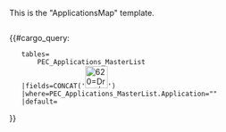 <noinclude>
This is the "ApplicationsMap" template.

</noinclude><includeonly><!--

	creating div for the row of application ApplicationsMap

--><div style="float:left;margin-right: 15px;"><!--

	finding list of application icons from PEC_Application_MasterList table

-->{{#cargo_query:
	tables=
		PEC_Applications_MasterList
	|fields=CONCAT('[[File:',Portal_Icon_Image,'|frameless|40px|link={{#switch:{{NAMESPACENUMBER}}|620=Draft:|#default=}}',Link,']]')
	|where=PEC_Applications_MasterList.Application="{{{1}}}"
	|default=
}}</div></includeonly>